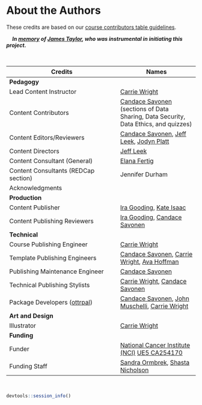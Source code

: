 

# About the Authors {-}


These credits are based on our [course contributors table guidelines](https://github.com/jhudsl/DaSL_Course_Template_Bookdown/wiki/How-to-give-credits).  
 
&nbsp;
&nbsp;
***In [memory](https://galaxyproject.org/jxtx/) of [James Taylor](https://genomebiology.biomedcentral.com/articles/10.1186/s13059-020-02016-0), who was instrumental in initiating this project.***

&nbsp;


|Credits|Names| 
|-------|-----|
|**Pedagogy**||
|Lead Content Instructor|[Carrie Wright]|
|Content Contributors|[Candace Savonen] (sections of Data Sharing, Data Security, Data Ethics, and quizzes)|
|Content Editors/Reviewers|[Candace Savonen], [Jeff Leek], [Jodyn Platt]|
|Content Directors| [Jeff Leek]|
|Content Consultant (General)| [Elana Fertig]|
|Content Consultants (REDCap section)| Jennifer Durham|
|Acknowledgments ||
|**Production**||
|Content Publisher|[Ira Gooding], [Kate Isaac]|
|Content Publishing Reviewers|[Ira Gooding], [Candace Savonen]|
|**Technical**||
|Course Publishing Engineer|[Carrie Wright]|
|Template Publishing Engineers|[Candace Savonen], [Carrie Wright], [Ava Hoffman]|
|Publishing Maintenance Engineer|[Candace Savonen]|
|Technical Publishing Stylists|[Carrie Wright], [Candace Savonen]|
|Package Developers ([ottrpal](https://github.com/jhudsl/ottrpal))|[Candace Savonen], [John Muschelli], [Carrie Wright]|
|**Art and Design**||
|Illustrator|[Carrie Wright]|
|**Funding**||
|Funder|[National Cancer Institute (NCI)](https://www.cancer.gov/) [UE5 CA254170](https://grantome.com/grant/NIH/UE5-CA254170-01)|
|Funding Staff| [Sandra Ormbrek], [Shasta Nicholson] |

[Carrie Wright]: https://carriewright11.github.io
[Candace Savonen]: https://www.cansavvy.com/
[Jeff Leek]: https://jtleek.com/
[Ava Hoffman]: https://www.avahoffman.com/
[Sandra Ormbrek]: https://hutchdatascience.org/ourteam/
[Shasta Nicholson]: https://www.linkedin.com/in/shastanicholson/
[Jodyn Platt]: https://sph.umich.edu/faculty-profiles/platt-jodyn.html
[Elana Fertig]: https://fertiglab.com/
[Ira Gooding]: https://publichealth.jhu.edu/faculty/4130/ira-gooding
[John Muschelli]: https://johnmuschelli.com/
[Kate Isaac]: https://kweav.github.io/


&nbsp;

```r
devtools::session_info()
```

